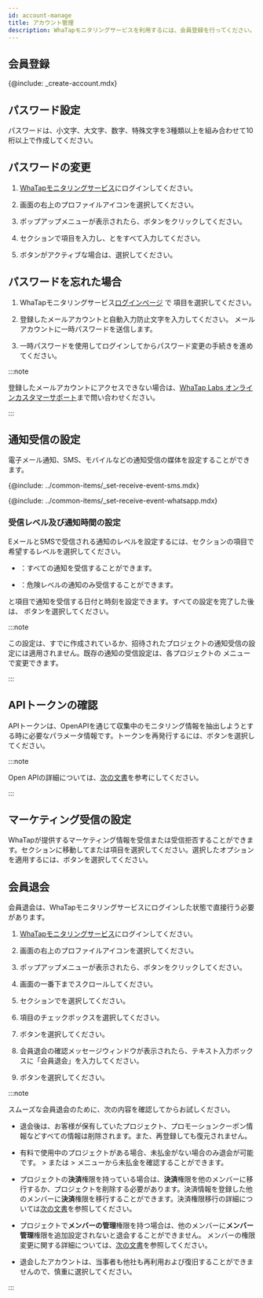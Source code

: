 ```yaml
---
id: account-manage
title: アカウント管理
description: WhaTapモニタリングサービスを利用するには、会員登録を行ってください。
---
```


## 会員登録

{@include: _create-account.mdx}   

## パスワード設定

パスワードは、小文字、大文字、数字、特殊文字を3種類以上を組み合わせて10桁以上で作成してください。

## パスワードの変更

1. [WhaTapモニタリングサービス](https://service.whatap.io)にログインしてください。

2. 画面の右上のプロファイルアイコンを選択してください。

3. ポップアップメニューが表示されたら、<Cmdname sid="manage_account_info" className="uitext" />ボタンをクリックしてください。

4. <Cmdname sid="account_user_password" className="uitext" />セクションで<Cmdname sid="account_current_password" className="uitext" />項目を入力し、<Cmdname sid="account_new_password" className="uitext" />と<Cmdname sid="account_confirm_new_password" className="uitext" />をすべて入力してください。

5. <Cmdname sid="account_edit_password" className="uitext" />ボタンがアクティブな場合は、選択してください。

## パスワードを忘れた場合

1. WhaTapモニタリングサービス[ログインページ](https://service.whatap.io/account/login) で<Cmdname sid="forgot_password" className="uitext" /> 項目を選択してください。 

2. 登録したメールアカウントと自動入力防止文字を入力してください。 メールアカウントに一時パスワードを送信します。 

3. 一時パスワードを使用してログインしてからパスワード変更の手続きを進めてください。

:::note

登録したメールアカウントにアクセスできない場合は、[WhaTap Labs オンラインカスタマーサポート](mailto:support@whatap.io)まで問い合わせください。

:::

## 通知受信の設定

電子メール通知、SMS、モバイルなどの通知受信の媒体を設定することができます。 

<!-- SMS 알림 수신 추가하기 -->

{@include: ../common-items/_set-receive-event-sms.mdx} 

<!-- WhatsApp 알림 수신-->

{@include: ../common-items/_set-receive-event-whatsapp.mdx}

### 受信レベル及び通知時間の設定

<ImgLang img='account-set-notification.png' desc='アラート受信設定' />

EメールとSMSで受信される通知のレベルを設定するには、<Cmdname sid="notification_setting" className="uitext" />セクションの<Cmdname sid="level" className="uitext" />項目で希望するレベルを選択してください。

- <Cmdname sid="all" className="uitext" />：すべての通知を受信することができます。

- <Cmdname sid="fatal" className="uitext" />：危険レベルの通知のみ受信することができます。

<Cmdname sid="date" className="uitext" />と<Cmdname sid="time" className="uitext" />項目で通知を受信する日付と時刻を設定できます。すべての設定を完了した後は、<Cmdname sid="save" className="uitext" /> ボタンを選択してください。

:::note

この設定は、すでに作成されているか、招待されたプロジェクトの通知受信の設定には適用されません。既存の通知の受信設定は、各プロジェクトの<Cmdname sid="event_receive_configuration" className="uitext" /> メニューで変更できます。

:::

## APIトークンの確認

APIトークンは、OpenAPIを通じて収集中のモニタリング情報を抽出しようとする時に必要なパラメータ情報です。トークンを再発行するには、<Cmdname sid="reissue_token" className="uitext" />ボタンを選択してください。

:::note

Open APIの詳細については、[次の文書](openapi)を参考にしてください。

:::

## マーケティング受信の設定

WhaTapが提供するマーケティング情報を受信または受信拒否することができます。<Cmdname sid="TTL06539" className="uitext" />セクションに移動して<Cmdname sid="ITM06537" className="uitext" />または<Cmdname sid="ITM06538" className="uitext" />項目を選択してください。選択したオプションを適用するには、<Cmdname sid="save" className="uitext" />ボタンを選択してください。

## 会員退会

会員退会は、WhaTapモニタリングサービスにログインした状態で直接行う必要があります。

1. [WhaTapモニタリングサービス](https://service.whatap.io)にログインしてください。

2. 画面の右上のプロファイルアイコンを選択してください。

3. ポップアップメニューが表示されたら、<Cmdname sid="manage_account_info" className="uitext" />ボタンをクリックしてください。

4. 画面の一番下までスクロールしてください。

5. <Cmdname sid="account_withdrawal" className="uitext" />セクションで<Cmdname sid="account_withdrawal_reason" className="uitext" />を選択してください。

6. <Cmdname sid="NTC6140" className="uitext" />項目のチェックボックスを選択してください。

7. <Cmdname sid="account_withdrawal" className="uitext" />ボタンを選択してください。

8. 会員退会の確認メッセージウィンドウが表示されたら、テキスト入力ボックスに「会員退会」を入力してください。

9. <Cmdname sid="ok" className="uitext" />ボタンを選択してください。

:::note

スムーズな会員退会のために、次の内容を確認してからお試しください。

- 退会後は、お客様が保有していたプロジェクト、プロモーションクーポン情報などすべての情報は削除されます。また、再登録しても復元されません。

- 有料で使用中のプロジェクトがある場合、未払金がない場合のみ退会が可能です。<Cmdname sid="my_usage" className="uitext" /> > <Cmdname sid="paymentHistory" className="uitext" />または<Cmdname sid="my_usage" className="uitext" /> > <Cmdname sid="billingPreview" className="uitext" />メニューから未払金を確認することができます。

- プロジェクトの**決済**権限を持っている場合は、**決済**権限を他のメンバーに移行するか、プロジェクトを削除する必要があります。決済情報を登録した他のメンバーに**決済**権限を移行することができます。決済権限移行の詳細については[次の文書](../about-billing)を参照してください。

- プロジェクトで**メンバーの管理**権限を持つ場合は、他のメンバーに**メンバー管理**権限を追加設定されないと退会することができません。 メンバーの権限変更に関する詳細については、[次の文書](../project/project-structure#modify-auth)を参照してください。

- 退会したアカウントは、当事者も他社も再利用および復旧することができませんので、慎重に選択してください。

:::
